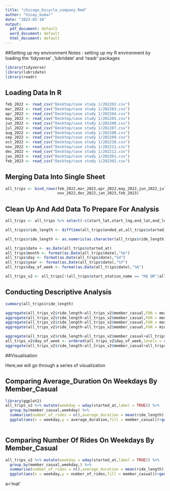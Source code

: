 ```yaml
---
title: "chicago_bicycle_company.Rmd"
author: "Vinay_kumar"
date: "2023-02-18"
output:
  pdf_document: default
  word_document: default
  html_document: default
---
```


##Setting up my environment Notes : setting up my R environment by loading the 'tidyverse' ,'lubridate' and 'readr' packages

```r
library(tidyverse)
library(lubridate)
library(readr)

```

## Loading Data In R

```r
feb_2022 <- read_csv("Desktop/case study 1/202202.csv")
mar_2022 <- read_csv("Desktop/case study 1/202203.csv")
apr_2022 <- read_csv("Desktop/case study 1/202204.csv")
may_2022 <- read_csv("Desktop/case study 1/202205.csv")
jun_2022 <- read_csv("Desktop/case study 1/202206.csv")
jul_2022 <- read_csv("Desktop/case study 1/202207.csv")
aug_2022 <- read_csv("Desktop/case study 1/202208.csv")
sep_2022 <- read_csv("Desktop/case study 1/202209.csv")
oct_2022 <- read_csv("Desktop/case study 1/202210.csv")
nov_2022 <- read_csv("Desktop/case study 1/202211.csv")
dec_2022 <- read_csv("Desktop/case study 1/202212.csv")
jan_2023 <- read_csv("Desktop/case study 1/202301.csv")
feb_2023 <- read_csv("Desktop/case study 1/202302.csv")

```

## Merging Data Into Single Sheet

```r
all_trips <- bind_rows(feb_2022,mar_2022,apr_2022,may_2022,jun_2022,jul_2022,aug_2022,sep_2022,oct_2022,
                       nov_2022,dec_2022,jan_2023,feb_2023)

```

## Clean Up And Add Data To Prepare For Analysis

```r
all_trips <- all_trips %>% select(-c(start_lat,start_lng,end_lat,end_lng))

all_trips$ride_length <- difftime(all_trips$ended_at,all_trips$started_at)

all_trips$ride_length <- as.numeric(as.character(all_trips$ride_length))

all_trips$date <- as.Date(all_trips$started_at)
all_trips$month <- format(as.Date(all_trips$date),"%m")
all_trips$day <- format(as.Date(all_trips$date),"%d")
all_trips$year <- format(as.Date(all_trips$date),"%Y")
all_trips$day_of_week <- format(as.Date(all_trips$date),"%A")

all_trips_v2 <- all_trips[!(all_trips$start_station_name == "HQ QR"|all_trips$ride_length<0),] 

```

## Conducting Descriptive Analysis

```r

summary(all_trips$ride_length)

aggregate(all_trips_v2$ride_length~all_trips_v2$member_casual,FUN = mean)
aggregate(all_trips_v2$ride_length~all_trips_v2$member_casual,FUN = median)
aggregate(all_trips_v2$ride_length~all_trips_v2$member_casual,FUN = max)
aggregate(all_trips_v2$ride_length~all_trips_v2$member_casual,FUN = min)

aggregate(all_trips_v2$ride_length~all_trips_v2$member_casual+all_trips_v2$day_of_week,FUN = mean)
all_trips_v2$day_of_week <- ordered(all_trips_v2$day_of_week,levels = c("Sunday","Monday","Tuesday","Wednesday","Thursday","Friday","Saturday"))
aggregate(all_trips_v2$ride_length~all_trips_v2$member_casual+all_trips_v2$day_of_week,FUN = mean)
```

##Visualisation

Here,we will go through a series of visualization

## Comparing Average_Duration On Weekdays By Member_Casual

```r
library(ggplot2)
all_trips_v2 %>% mutate(weekday = wday(started_at,label = TRUE)) %>% 
  group_by(member_casual,weekday) %>% 
  summarise(number_of_rides = n(),average_duration = mean(ride_length)) %>% arrange(member_casual,weekday) %>% 
  ggplot(aes(x = weekday,y = average_duration,fill = member_casual))+geom_col(position = "dodge")
  
```

## Comparing Number Of Rides On Weekdays By Member_Casual

```r
all_trips_v2 %>% mutate(weekday = wday(started_at,label = TRUE)) %>% 
  group_by(member_casual,weekday,) %>% 
  summarise(number_of_rides = n(),average_duration = mean(ride_length)) %>% arrange(member_casual,weekday) %>% 
  ggplot(aes(x = weekday,y = number_of_rides,fill = member_casual))+geom_col(position = "dodge")

```

a='mat'
